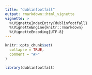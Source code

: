 ```yaml
---
title: "dublinfootfall"
output: rmarkdown::html_vignette
vignette: >
  %\VignetteIndexEntry{dublinfootfall}
  %\VignetteEngine{knitr::rmarkdown}
  %\VignetteEncoding{UTF-8}
---
```


```r
knitr::opts_chunk$set(
  collapse = TRUE,
  comment = "#>"
)
```

```r
library(dublinfootfall)
```
